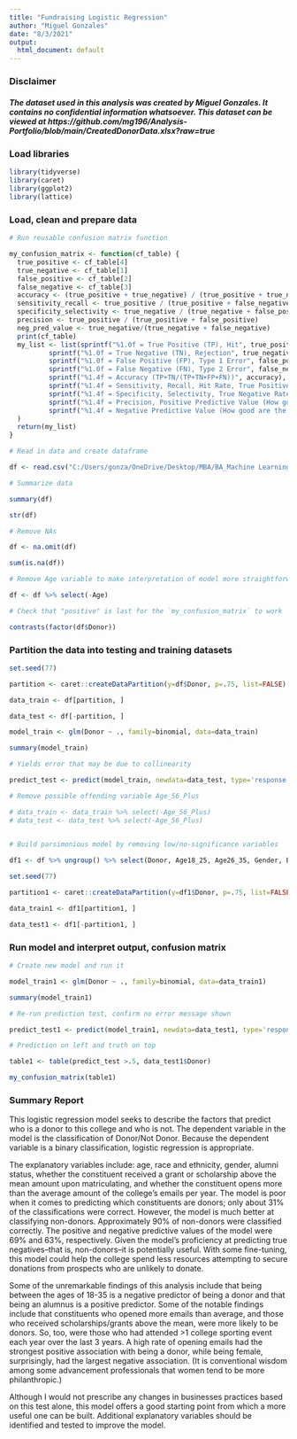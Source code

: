 ---
title: "Fundraising Logistic Regression"
author: "Miguel Gonzales"
date: "8/3/2021"
output:
  html_document: default
---

### Disclaimer

##### **The dataset used in this analysis was created by Miguel Gonzales. It contains no confidential information whatsoever. This dataset can be viewed at** https://github.com/mg196/Analysis-Portfolio/blob/main/CreatedDonorData.xlsx?raw=true

### Load libraries
```{r}
library(tidyverse)
library(caret)
library(ggplot2)
library(lattice)
```
### Load, clean and prepare data
```{r}

# Run reusable confusion matrix function 

my_confusion_matrix <- function(cf_table) {
  true_positive <- cf_table[4]
  true_negative <- cf_table[1]
  false_positive <- cf_table[2]
  false_negative <- cf_table[3]
  accuracy <- (true_positive + true_negative) / (true_positive + true_negative + false_positive + false_negative)
  sensitivity_recall <- true_positive / (true_positive + false_negative) 
  specificity_selectivity <- true_negative / (true_negative + false_positive)
  precision <- true_positive / (true_positive + false_positive) 
  neg_pred_value <- true_negative/(true_negative + false_negative)
  print(cf_table)
  my_list <- list(sprintf("%1.0f = True Positive (TP), Hit", true_positive),
          sprintf("%1.0f = True Negative (TN), Rejection", true_negative),
          sprintf("%1.0f = False Positive (FP), Type 1 Error", false_positive),
          sprintf("%1.0f = False Negative (FN), Type 2 Error", false_negative),
          sprintf("%1.4f = Accuracy (TP+TN/(TP+TN+FP+FN))", accuracy), 
          sprintf("%1.4f = Sensitivity, Recall, Hit Rate, True Positive Rate (How many positives did the model get right? TP/(TP+FN))", sensitivity_recall),
          sprintf("%1.4f = Specificity, Selectivity, True Negative Rate (How many negatives did the model get right? TN/(TN+FP))", specificity_selectivity),
          sprintf("%1.4f = Precision, Positive Predictive Value (How good are the model's positive predictions? TP/(TP+FP))", precision),
          sprintf("%1.4f = Negative Predictive Value (How good are the model's negative predictions? TN/(TN+FN)", neg_pred_value)
  )
  return(my_list)
}

```


```{r}

# Read in data and create dataframe

df <- read.csv("C:/Users/gonza/OneDrive/Desktop/MBA/BA_Machine Learning/Homework/DonorData.csv", stringsAsFactors = T)

# Summarize data

summary(df)

str(df)

```


```{r}

# Remove NAs

df <- na.omit(df)

sum(is.na(df))

# Remove Age variable to make interpretation of model more straightforward (age ranges are still included)

df <- df %>% select(-Age)

```

```{r}

# Check that "positive" is last for the `my_confusion_matrix` to work 

contrasts(factor(df$Donor))

```


### Partition the data into testing and training datasets
```{r}

set.seed(77) 

partition <- caret::createDataPartition(y=df$Donor, p=.75, list=FALSE)

data_train <- df[partition, ]

data_test <- df[-partition, ]

```

```{r}
model_train <- glm(Donor ~ ., family=binomial, data=data_train)

summary(model_train)
```


```{r}
# Yields error that may be due to collinearity

predict_test <- predict(model_train, newdata=data_test, type='response')

# Remove possible offending variable Age_56_Plus

# data_train <- data_train %>% select(-Age_56_Plus)
# data_test <- data_test %>% select(-Age_56_Plus)
 
```


```{r}

# Build parsimonious model by removing low/no-significance variables

df1 <- df %>% ungroup() %>% select(Donor, Age18_25, Age26_35, Gender, Email_Open_High, Alum, Recv_Grt_Schol_High, AttendGames)

set.seed(77) 

partition1 <- caret::createDataPartition(y=df1$Donor, p=.75, list=FALSE)

data_train1 <- df1[partition1, ]

data_test1 <- df1[-partition1, ]
```

### Run model and interpret output, confusion matrix
```{r}

# Create new model and run it

model_train1 <- glm(Donor ~ ., family=binomial, data=data_train1)

summary(model_train1)

```

```{r}

# Re-run prediction test, confirm no error message shown

predict_test1 <- predict(model_train1, newdata=data_test1, type='response')

```

```{r}

# Prediction on left and truth on top

table1 <- table(predict_test >.5, data_test1$Donor) 

my_confusion_matrix(table1)

```
### Summary Report

This logistic regression model seeks to describe the factors that predict who is a donor to this college and who is not. The dependent variable in the model is the classification of Donor/Not Donor. Because the dependent variable is a binary classification, logistic regression is appropriate. 

The explanatory variables include: age, race and ethnicity, gender, alumni status, whether the constituent received a grant or scholarship above the mean amount upon matriculating, and whether the constituent opens more than the average amount of the college's emails per year. The model is poor when it comes to predicting which constituents are donors; only about 31% of the classifications were correct. However, the model is much better at classifying non-donors. Approximately 90% of non-donors were classified correctly. The positive and negative predictive values of the model were 69% and 63%, respectively. Given the model's proficiency at predicting true negatives--that is, non-donors--it is potentially useful. With some fine-tuning, this model could help the college spend less resources attempting to secure donations from prospects who are unlikely to donate. 

Some of the unremarkable findings of this analysis include that being between the ages of 18-35 is a negative predictor of being a donor and that being an alumnus is a positive predictor. Some of the notable findings include that constituents who opened more emails than average, and those who received scholarships/grants above the mean, were more likely to be donors. So, too, were those who had attended >1 college sporting event each year over the last 3 years. A high rate of opening emails had the strongest positive association with being a donor, while being female, surprisingly, had the largest negative association. (It is conventional wisdom among some advancement professionals that women tend to be more philanthropic.)

Although I would not prescribe any changes in businesses practices based on this test alone, this model offers a good starting point from which a more useful one can be built. Additional explanatory variables should be identified and tested to improve the model. 

